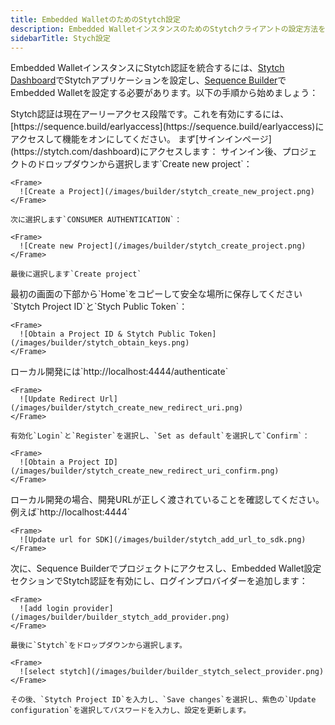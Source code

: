 ```yaml
---
title: Embedded WalletのためのStytch設定
description: Embedded WalletインスタンスのためのStytchクライアントの設定方法を学びます。Stytchダッシュボードからパブリックトークンを作成し取得する手順に従ってください。
sidebarTitle: Stych設定
---
```


Embedded WalletインスタンスにStytch認証を統合するには、[Stytch Dashboard](https://stytch.com/dashboard)でStytchアプリケーションを設定し、[Sequence Builder](https://sequence.build/)でEmbedded Walletを設定する必要があります。以下の手順から始めましょう：

<Warning>
  Stytch認証は現在アーリーアクセス段階です。これを有効にするには、[https://sequence.build/earlyaccess](https://sequence.build/earlyaccess)にアクセスして機能をオンにしてください。
</Warning>

<Steps>
  <Step title="Sign Up / Sign In">
    まず[サインインページ](https://stytch.com/dashboard)にアクセスします：
  </Step>

  <Step title="Create a Project">
    サインイン後、プロジェクトのドロップダウンから選択します`Create new project`：

    <Frame>
      ![Create a Project](/images/builder/stytch_create_new_project.png)
    </Frame>

    次に選択します`CONSUMER AUTHENTICATION`：

    <Frame>
      ![Create new Project](/images/builder/stytch_create_project.png)
    </Frame>

    最後に選択します`Create project`
  </Step>

  <Step title="Obtain a Stytch Project ID & Stytch Public Token">
    最初の画面の下部から`Home`をコピーして安全な場所に保存してください`Stytch Project ID`と`Stych Public Token`：

    <Frame>
      ![Obtain a Project ID & Stytch Public Token](/images/builder/stytch_obtain_keys.png)
    </Frame>
  </Step>

  <Step title="Update the Redirect URL">
    ローカル開発には`http://localhost:4444/authenticate`

    <Frame>
      ![Update Redirect Url](/images/builder/stytch_create_new_redirect_uri.png)
    </Frame>

    有効化`Login`と`Register`を選択し、`Set as default`を選択して`Confirm`：

    <Frame>
      ![Obtain a Project ID](/images/builder/stytch_create_new_redirect_uri_confirm.png)
    </Frame>
  </Step>

  <Step title="Update the Allowed Origins for SDK">
    ローカル開発の場合、開発URLが正しく渡されていることを確認してください。例えば`http://localhost:4444`

    <Frame>
      ![Update url for SDK](/images/builder/stytch_add_url_to_sdk.png)
    </Frame>
  </Step>

  <Step title="Builder Configuration">
    次に、Sequence Builderでプロジェクトにアクセスし、Embedded Wallet設定セクションでStytch認証を有効にし、ログインプロバイダーを追加します：

    <Frame>
      ![add login provider](/images/builder/builder_stytch_add_provider.png)
    </Frame>

    最後に`Stytch`をドロップダウンから選択します。

    <Frame>
      ![select stytch](/images/builder/builder_stytch_select_provider.png)
    </Frame>

    その後、`Stytch Project ID`を入力し、`Save changes`を選択し、紫色の`Update configuration`を選択してパスワードを入力し、設定を更新します。
  </Step>
</Steps>
